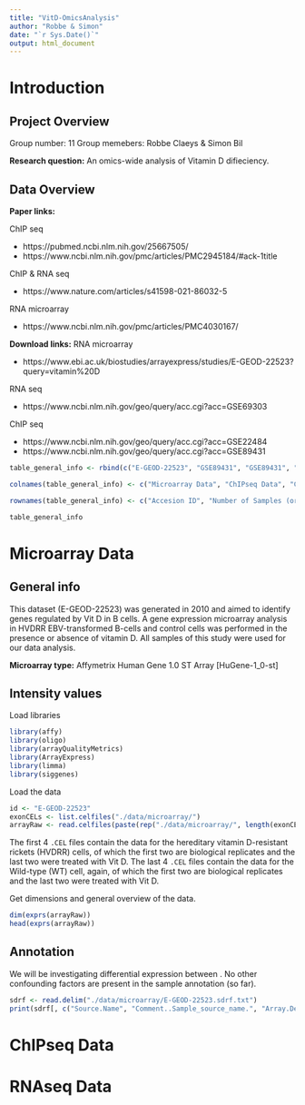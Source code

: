 ```yaml
---
title: "VitD-OmicsAnalysis"
author: "Robbe & Simon"
date: "`r Sys.Date()`"
output: html_document
---
```


# Introduction
## Project Overview
Group number: 11
Group memebers: Robbe Claeys & Simon Bil  

**Research question:** An omics-wide analysis of Vitamin D difieciency.

## Data Overview
**Paper links:**

ChIP seq

- https://pubmed.ncbi.nlm.nih.gov/25667505/
- https://www.ncbi.nlm.nih.gov/pmc/articles/PMC2945184/#ack-1title

ChIP & RNA seq

- https://www.nature.com/articles/s41598-021-86032-5

RNA microarray

- https://www.ncbi.nlm.nih.gov/pmc/articles/PMC4030167/  

**Download links:**
RNA microarray

- https://www.ebi.ac.uk/biostudies/arrayexpress/studies/E-GEOD-22523?query=vitamin%20D

RNA seq

- https://www.ncbi.nlm.nih.gov/geo/query/acc.cgi?acc=GSE69303

ChIP seq

- https://www.ncbi.nlm.nih.gov/geo/query/acc.cgi?acc=GSE22484
- https://www.ncbi.nlm.nih.gov/geo/query/acc.cgi?acc=GSE89431

```r
table_general_info <- rbind(c("E-GEOD-22523", "GSE89431", "GSE89431", "GSE69303"), c(8, 16, 39, 2), c(8, 16, 6, 2))

colnames(table_general_info) <- c("Microarray Data", "ChIPseq Data", "ChIPseq Data", "RNAseq Data")

rownames(table_general_info) <- c("Accesion ID", "Number of Samples (original)", "Number of Samples (analysed)")

table_general_info
```

# Microarray Data
## General info
This dataset (E-GEOD-22523) was generated in 2010 and aimed to identify genes regulated by Vit D in B cells. A gene expression microarray analysis in HVDRR EBV-transformed B-cells and control cells was performed in the presence or absence of vitamin D. All samples of this study were used for our data analysis.

**Microarray type:** Affymetrix Human Gene 1.0 ST Array [HuGene-1_0-st]

## Intensity values
Load libraries
```r
library(affy)
library(oligo)
library(arrayQualityMetrics)
library(ArrayExpress)
library(limma)
library(siggenes)
```

Load the data
```r
id <- "E-GEOD-22523"
exonCELs <- list.celfiles("./data/microarray/")
arrayRaw <- read.celfiles(paste(rep("./data/microarray/", length(exonCELs)), exonCELs, sep = ""))
```
The first 4 `.CEL` files contain the data for the hereditary vitamin D-resistant rickets (HVDRR) cells, of which the first two are biological replicates and the last two were treated with Vit D. The last 4 `.CEL` files contain the data for the Wild-type (WT) cell, again, of which the first two are biological replicates and the last two were treated with Vit D.


Get dimensions and general overview of the data. 
```r
dim(exprs(arrayRaw))
head(exprs(arrayRaw))
```

## Annotation
We will be investigating differential expression between . No other confounding factors are present in the sample annotation (so far).

```r
sdrf <- read.delim("./data/microarray/E-GEOD-22523.sdrf.txt")
print(sdrf[, c("Source.Name", "Comment..Sample_source_name.", "Array.Design.REF")])
```

# ChIPseq Data

# RNAseq Data

